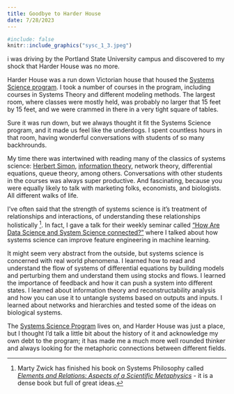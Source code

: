 ```yaml
---
title: Goodbye to Harder House
date: 7/28/2023
---
```


```r
#include: false
knitr::include_graphics("sysc_1_3.jpeg")
```

i was driving by the Portland State University campus and discovered to my shock that Harder House was no more.

Harder House was a run down Victorian house that housed the [Systems Science program](https://www.pdx.edu/systems-science/). I took a number of courses in the program, including courses in Systems Theory and different modeling methods. The largest room, where classes were mostly held, was probably no larger that 15 feet by 15 feet, and we were crammed in there in a very tight square of tables.

Sure it was run down, but we always thought it fit the Systems Science program, and it made us feel like the underdogs. I spent countless hours in that room, having wonderful conversations with students of so many backhrounds.

My time there was intertwined with reading many of the classics of systems science: [Herbert Simon](https://en.wikipedia.org/wiki/The_Sciences_of_the_Artificial), [information theory](https://www.nowpublishers.com/article/BookDetails/9781638281146), network theory, differential equations, queue theory, among others. Conversations with other students in the courses was always super productive. And fascinating, because you were equally likely to talk with marketing folks, economists, and biologists. All different walks of life. 

I've often said that the strength of systems science is it's treatment of relationships and interactions, of understanding these relationships holistically [^1]. In fact, I gave a talk for their weekly seminar called ["How Are Data Science and System Science connected?"](https://pdxscholar.library.pdx.edu/systems_science_seminar_series/81/) where I talked about how systems science can improve feature engineering in machine learning.

It might seem very abstract from the outside, but systems science is concerned with real world phenomena. I learned how to read and understand the flow of systems of differential equations by building models and perturbing them and understand them using stocks and flows. I learned the importance of feedback and how it can push a system into different states. I learned about information theory and reconstructability analysis and how you can use it to untangle systems based on outputs and inputs. I learned about networks and hierarchies and tested some of the ideas on biological systems.

The [Systems Science Program](https://www.pdx.edu/systems-science/) lives on, and Harder House was just a place, but I thought I'd talk a little bit about the history of it and acknowledge my own debt to the program; it has made me a much more well rounded thinker and always looking for the metaphoric connections between different fields.

[^1]: Marty Zwick has finished his book on Systems Philosophy called [*Elements and Relations: Aspects of a Scientific Metaphysics*](https://link.springer.com/book/10.1007/978-3-030-99403-7) - it is a dense book but full of great ideas.